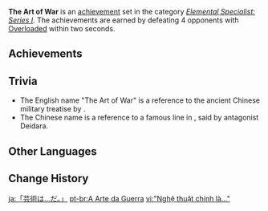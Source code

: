 {{Achievement Set Infobox
|primogems    = {{Achievement/Primogems|The Art of War}}
|total        = {{Achievement/Total|The Art of War}}
|category     = Elemental Specialist: Series I
}}
'''The Art of War''' is an [[achievement]] set in the category ''[[Elemental Specialist: Series I]]''. The achievements are earned by defeating 4 opponents with [[Overloaded]] within two seconds.

==Achievements==
{{Achievements by Category Table|The Art of War}}
<!--
==Notes==
-->
==Trivia==
* The English name "The Art of War" is a reference to the ancient Chinese military treatise ''{{w|The Art of War}}'' by {{w|Sunzi}}.
* The Chinese name {{Lang|"The Art is..."|zh=艺术就是…}} is a reference to a famous line {{Lang|"The art is an explosion!"|zh=艺术就是爆炸！|ja=芸術は爆発だ！}} in ''{{w|Naruto}}'', said by antagonist Deidara.

==Other Languages==
{{Other Languages
|en      = The Art of War
|zhs     = 「艺术就是…」
|zhs_rm  = "Yìshù Jiùshì..."
|zht     = 「藝術就是…」
|zht_rm  = "Yìshù Jiùshì..."
|zh_tl   = "The Art is..."
|ja      = 「芸術は…だ。」
|ja_rm   = "Geijutsu wa... da."
|ja_tl   = "The Art is... this."
|ko      = 「예술은 바로…」
|ko_rm   = "Yesul-eun Baro..."
|ko_tl   = "The Art is..."
|es      = El arte de la guerra
|es_tl   = The Art of War
|fr      = C'est de l'art&nbsp;!
|fr_tl   = That is Art!
|ru      = Искусство войны
|ru_tl   = The Art of War
|th      = "ศิลปะคือ..."
|th_rm   = "Sinpa Khue..."
|th_tl   = "Art is..."
|vi      = "Nghệ thuật chính là..."
|vi_tl   = "Art is..."
|de      = „Kunst ist&nbsp;...“
|de_tl   = "Art Is..."
|id      = Seni Berperang...
|id_tl   = The Art of War...
|pt      = A Arte da Guerra
|pt_tl   = The Art of War
|tr      = Savaş Sanatı
|tr_tl   = Art of War
|it      = L'arte della guerra
|it_tl   = 
}}

==Change History==
{{Change History|1.0}}
<!--
==References==
{{Reflist}}
-->

[[ja:「芸術は…だ。」]]
[[pt-br:A Arte da Guerra]]
[[vi:"Nghệ thuật chính là..."]]